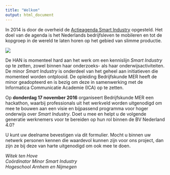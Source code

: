 ```yaml
---
title: "Welkom"
output: html_document
---
```


In 2014 is door de overheid de [Actieagenda Smart Industry](http://www.smartindustry.nl/site/assets/files/1737/smart-industry-actieagenda-lr.pdf) opgesteld. Het doel van de agenda is het Nederlands bedrijfsleven te mobileren en tot de kopgroep in de wereld te laten horen op het gebied van slimme productie. 

![](images/smart-ind.jpg)

De HAN is momenteel hard aan het werk om een kennislijn *Smart Industry* op te zetten, zowel binnen haar onderzoeks- als haar onderwijsactiviteiten. De minor *Smart Industry* is onderdeel van het geheel aan initiatieven die momenteel worden ontplooid. De opleiding Bedrijfskunde MER heeft de minor geadopteerd en is bezig om deze in samenwerking met de Informatica Communicatie Academie (ICA) op te zetten.

Op **donderdag 17 november 2016** organiseert Bedrijfskunde MER een hackathon, waarbij professionals uit het werkveld worden uitgenodigd om mee te bouwen aan een visie en bijpassend programma voor hoger onderwijs over *Smart Industry*. Doet u mee en helpt u de volgende generatie werknemers voor te bereiden op hun rol binnen de BV Nederland 4.0?

U kunt uw deelname bevestigen via dit formulier. Mocht u binnen uw netwerk personen kennen die waardevol kunnen zijn voor ons project, dan zijn ze bij deze van harte uitgenodigd om ook mee te doen.

*Witek ten Hove*<br>
*Coördinator Minor Smart Industry*<br>
*Hogeschool Arnhem en Nijmegen*